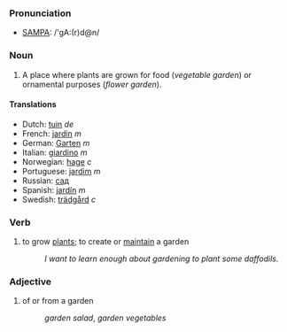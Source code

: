 ===Pronunciation===
*[[w:SAMPA|SAMPA]]: /'gA:(r)d@n/
===Noun===
#A place where plants are grown for food (''vegetable garden'') or ornamental purposes (''flower garden'').

====Translations====
*Dutch: [[tuin]] ''de''
*French: [[jardin]] ''m''
*German: [[Garten]] ''m''
*Italian: [[giardino]] ''m''
*Norwegian: [[hage]] ''c''
*Portuguese: [[jardim]] ''m''
*Russian: [[сад]]
*Spanish: [[jardín]] ''m''
*Swedish: [[trädgård]] ''c''

===Verb===
#to grow [[plant]]s; to create or [[maintain]] a garden
#:''I want to learn enough about gardening to plant some daffodils.''

===Adjective===
# of or from a garden
#:''garden salad'', ''garden vegetables''